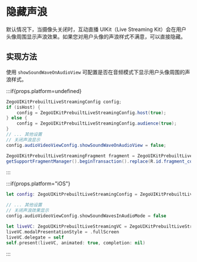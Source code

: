 # 隐藏声浪


默认情况下，当摄像头关闭时，互动直播 UIKit（Live Streaming Kit）会在用户头像周围显示声浪效果。如果您对用户头像的声浪样式不满意，可以直接隐藏。

## 实现方法

使用 `showSoundWaveOnAudioView` 可配置是否在音频模式下显示用户头像周围的声浪样式。

:::if{props.platform=undefined}
```java
ZegoUIKitPrebuiltLiveStreamingConfig config;
if (isHost) {
    config = ZegoUIKitPrebuiltLiveStreamingConfig.host(true);
} else {
    config = ZegoUIKitPrebuiltLiveStreamingConfig.audience(true);
}
// ... 其他设置
// 关闭声浪显示
config.audioVideoViewConfig.showSoundWaveOnAudioView = false;

ZegoUIKitPrebuiltLiveStreamingFragment fragment = ZegoUIKitPrebuiltLiveStreamingFragment.newInstance(appID, appSign, userID, userName, liveID, config);
getSupportFragmentManager().beginTransaction().replace(R.id.fragment_container, fragment).commitNow();
```
:::

:::if{props.platform="iOS"}
```swift
let config: ZegoUIKitPrebuiltLiveStreamingConfig = ZegoUIKitPrebuiltLiveStreamingConfig.audience(enableSignalingPlugin: true)

// ... 其他设置
// 关闭声浪效果显示
config.audioVideoViewConfig.showSoundWavesInAudioMode = false

let liveVC: ZegoUIKitPrebuiltLiveStreamingVC = ZegoUIKitPrebuiltLiveStreamingVC(self.appID, appSign: self.appSign, userID: self.userID ?? "", userName: self.userName ?? "", liveID: self.roomIDTextField.text ?? "", config: config)
liveVC.modalPresentationStyle = .fullScreen
liveVC.delegate = self
self.present(liveVC, animated: true, completion: nil)
```
:::
